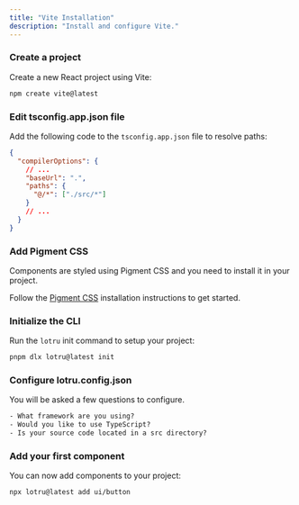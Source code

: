 ```yaml
---
title: "Vite Installation"
description: "Install and configure Vite."
---
```


<Steps>

### Create a project

Create a new React project using Vite:

```bash
npm create vite@latest
```

### Edit tsconfig.app.json file

Add the following code to the `tsconfig.app.json` file to resolve paths:

```json
{
  "compilerOptions": {
    // ...
    "baseUrl": ".",
    "paths": {
      "@/*": ["./src/*"]
    }
    // ...
  }
}
```

### Add Pigment CSS

Components are styled using Pigment CSS and you need to install it in your project.

Follow the [Pigment CSS](https://github.com/mui/pigment-css?tab=readme-ov-file#manual-installation-1) installation instructions to get started.

### Initialize the CLI

Run the `lotru` init command to setup your project:

```bash
pnpm dlx lotru@latest init
```

### Configure lotru.config.json

You will be asked a few questions to configure.

```txt
- What framework are you using?
- Would you like to use TypeScript?
- Is your source code located in a src directory?
```

### Add your first component

You can now add components to your project:

```bash
npx lotru@latest add ui/button
```

</Steps>
